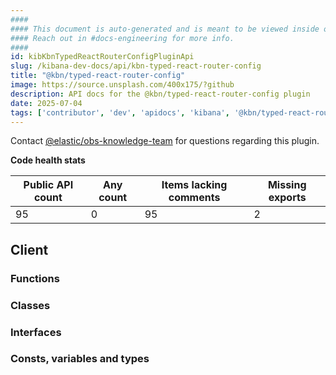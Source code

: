 ```yaml
---
####
#### This document is auto-generated and is meant to be viewed inside our experimental, new docs system.
#### Reach out in #docs-engineering for more info.
####
id: kibKbnTypedReactRouterConfigPluginApi
slug: /kibana-dev-docs/api/kbn-typed-react-router-config
title: "@kbn/typed-react-router-config"
image: https://source.unsplash.com/400x175/?github
description: API docs for the @kbn/typed-react-router-config plugin
date: 2025-07-04
tags: ['contributor', 'dev', 'apidocs', 'kibana', '@kbn/typed-react-router-config']
---
```




Contact [@elastic/obs-knowledge-team](https://github.com/orgs/elastic/teams/obs-knowledge-team) for questions regarding this plugin.

**Code health stats**

| Public API count  | Any count | Items lacking comments | Missing exports |
|-------------------|-----------|------------------------|-----------------|
| 95 | 0 | 95 | 2 |

## Client

### Functions
<DocDefinitionList data={kbnTypedReactRouterConfigObj.client.functions}/>

### Classes
<DocDefinitionList data={kbnTypedReactRouterConfigObj.client.classes}/>

### Interfaces
<DocDefinitionList data={kbnTypedReactRouterConfigObj.client.interfaces}/>

### Consts, variables and types
<DocDefinitionList data={kbnTypedReactRouterConfigObj.client.misc}/>

